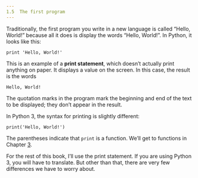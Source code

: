 ```yaml
---
1.5  The first program
---
```

Traditionally, the first program you write in a new language is called “Hello, World!” because all it does is display the words “Hello, World!”. In Python, it looks like this:

`print 'Hello, World!'`

This is an example of a **print statement**, which doesn’t actually print anything on paper. It displays a value on the screen. In this case, the result is the words

`Hello, World!`

The quotation marks in the program mark the beginning and end of the text to be displayed; they don’t appear in the result.

In Python 3, the syntax for printing is slightly different:

`print('Hello, World!')`

The parentheses indicate that `print` is a function. We’ll get to functions in Chapter <u>3</u>.

For the rest of this book, I’ll use the print statement. If you are using Python 3, you will have to translate. But other than that, there are very few differences we have to worry about.